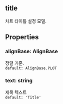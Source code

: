 ## title
차트 타이틀 설정 모델.
## Properties

### alignBase: AlignBase
정렬 기준.  
`default: AlignBase.PLOT` 
### text: string
제목 텍스트  
`default: 'Title'` 